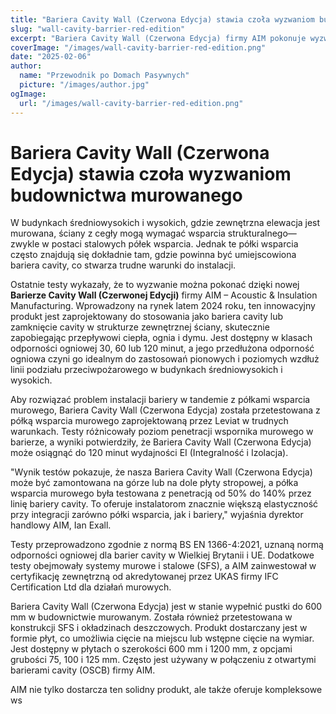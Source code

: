 ```yaml
---
title: "Bariera Cavity Wall (Czerwona Edycja) stawia czoła wyzwaniom budownictwa murowanego"
slug: "wall-cavity-barrier-red-edition"
excerpt: "Bariera Cavity Wall (Czerwona Edycja) firmy AIM pokonuje wyzwania instalacyjne, integrując się z półkami wsparcia murowego, zapewniając jednocześnie solidną ochronę przeciwpożarową."
coverImage: "/images/wall-cavity-barrier-red-edition.png"
date: "2025-02-06"
author:
  name: "Przewodnik po Domach Pasywnych"
  picture: "/images/author.jpg"
ogImage:
  url: "/images/wall-cavity-barrier-red-edition.png"
---
```


# Bariera Cavity Wall (Czerwona Edycja) stawia czoła wyzwaniom budownictwa murowanego

W budynkach średniowysokich i wysokich, gdzie zewnętrzna elewacja jest murowana, ściany z cegły mogą wymagać wsparcia strukturalnego—zwykle w postaci stalowych półek wsparcia. Jednak te półki wsparcia często znajdują się dokładnie tam, gdzie powinna być umiejscowiona bariera cavity, co stwarza trudne warunki do instalacji.

Ostatnie testy wykazały, że to wyzwanie można pokonać dzięki nowej **Barierze Cavity Wall (Czerwonej Edycji)** firmy AIM – Acoustic & Insulation Manufacturing. Wprowadzony na rynek latem 2024 roku, ten innowacyjny produkt jest zaprojektowany do stosowania jako bariera cavity lub zamknięcie cavity w strukturze zewnętrznej ściany, skutecznie zapobiegając przepływowi ciepła, ognia i dymu. Jest dostępny w klasach odporności ogniowej 30, 60 lub 120 minut, a jego przedłużona odporność ogniowa czyni go idealnym do zastosowań pionowych i poziomych wzdłuż linii podziału przeciwpożarowego w budynkach średniowysokich i wysokich.

Aby rozwiązać problem instalacji bariery w tandemie z półkami wsparcia murowego, Bariera Cavity Wall (Czerwona Edycja) została przetestowana z półką wsparcia murowego zaprojektowaną przez Leviat w trudnych warunkach. Testy różnicowały poziom penetracji wspornika murowego w barierze, a wyniki potwierdziły, że Bariera Cavity Wall (Czerwona Edycja) może osiągnąć do 120 minut wydajności EI (Integralność i Izolacja).

"Wynik testów pokazuje, że nasza Bariera Cavity Wall (Czerwona Edycja) może być zamontowana na górze lub na dole płyty stropowej, a półka wsparcia murowego była testowana z penetracją od 50% do 140% przez linię bariery cavity. To oferuje instalatorom znacznie większą elastyczność przy integracji zarówno półki wsparcia, jak i bariery," wyjaśnia dyrektor handlowy AIM, Ian Exall.

Testy przeprowadzono zgodnie z normą BS EN 1366-4:2021, uznaną normą odporności ogniowej dla barier cavity w Wielkiej Brytanii i UE. Dodatkowe testy obejmowały systemy murowe i stalowe (SFS), a AIM zainwestował w certyfikację zewnętrzną od akredytowanej przez UKAS firmy IFC Certification Ltd dla działań murowych.

Bariera Cavity Wall (Czerwona Edycja) jest w stanie wypełnić pustki do 600 mm w budownictwie murowanym. Została również przetestowana w konstrukcji SFS i okładzinach deszczowych. Produkt dostarczany jest w formie płyt, co umożliwia cięcie na miejscu lub wstępne cięcie na wymiar. Jest dostępny w płytach o szerokości 600 mm i 1200 mm, z opcjami grubości 75, 100 i 125 mm. Często jest używany w połączeniu z otwartymi barierami cavity (OSCB) firmy AIM.

AIM nie tylko dostarcza ten solidny produkt, ale także oferuje kompleksowe ws